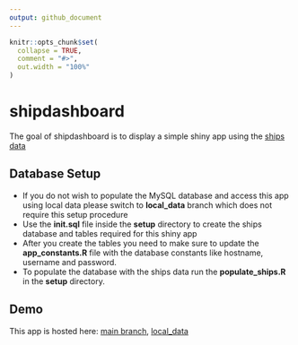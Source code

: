 ```yaml
---
output: github_document
---
```


<!-- README.md is generated from README.Rmd. Please edit that file -->

```r
knitr::opts_chunk$set(
  collapse = TRUE,
  comment = "#>",
  out.width = "100%"
)
```

# shipdashboard

The goal of shipdashboard is to display a simple shiny app using the [ships data](https://drive.google.com/file/d/1IeaDpJNqfgUZzGdQmR6cz2H3EQ3_QfCV)

## Database Setup

* If you do not wish to populate the MySQL database and access this app using local data please switch to **local_data** branch which does not require this setup procedure
* Use the **init.sql** file inside the **setup** directory to create the ships database and tables required for this shiny app
* After you create the tables you need to make sure to update the **app_constants.R** file with the database constants like hostname, username and password.
* To populate the database with the ships data run the **populate_ships.R** in the **setup** directory.

## Demo

This app is hosted here: [main branch](https://vedha.tech/shipdashboard), [local_data](https://vedha.tech/ship_dashboard)
